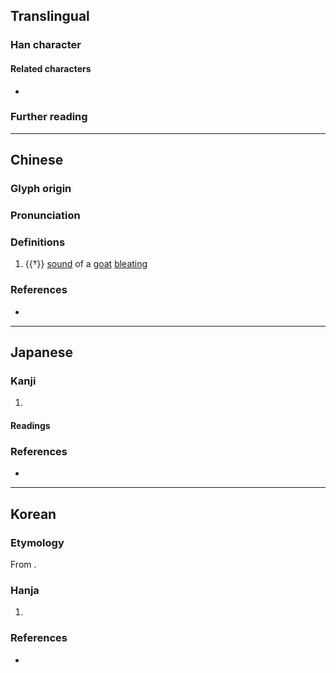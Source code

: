 {{also|𪡃}}
{{character info/new}}
==Translingual==

===Han character===
{{Han char|rn=30|rad=口|as=12|sn=15|four=66086|canj=RWLC|ids=⿰口買}}

====Related characters====
* {{l|mul|𪡃}} {{q|nonstandard [[Simplified Chinese|simplified form]]}}

===Further reading===
{{Han ref|kx=0206.220|dkj=04236|hdz=10683.130|uh=562A}}

----

==Chinese==
{{zh-forms|s=𪡃}}

===Glyph origin===
{{Han etym}}
{{Han compound|口|買|c1=s|c2=p|t1=mouth|ls=psc}}

===Pronunciation===
{{zh-pron
|m=mǎi
|c=maai5
|mc=y
|oc=y
|cat=n
}}

===Definitions===
{{zh-hanzi}}

# {{†}} {{lb|zh|onomatopoeia}} [[sound]] of a [[goat]] [[bleat]]ing

===References===
* {{R:twedu|C01426}}

----

==Japanese==

===Kanji===
{{ja-kanji|grade=|rs=口12}}

# {{rfdef|ja|sort=口12}}

====Readings====
{{ja-readings
|on=ばい, め
|kun=
}}

===References===
* {{R:Koseki Moji|048630}}

----

==Korean==

===Etymology===
From {{der|ko|ltc|-}} {{ltc-l|嘪}}.

===Hanja===
{{ko-hanja|[[양]][[의]] [[소리]]|매}}

# {{lb|ko|literary}} {{hanja form of|매|[[sound]] made by a [[goat]]}}

===References===
* {{R:hanjadoc|1526}}